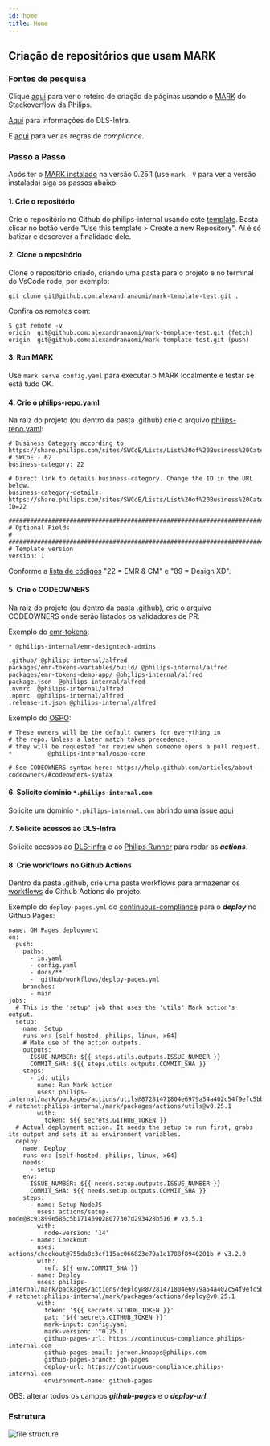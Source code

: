 ```yaml
---
id: home
title: Home
---
```


## Criação de repositórios que usam MARK

### Fontes de pesquisa

Clique [aqui](https://philips.stackenterprise.co/questions/2241?rq=1) para ver o roteiro de criação de páginas usando o [MARK](https://www.dls.philips.com/app/mark/) do Stackoverflow da Philips.

[Aqui](https://dls-infra.internal.philips/#dls-infra) para informações do DLS-Infra.

E [aqui](https://continuous-compliance.philips-internal.com/rules#rules) para ver as regras de *compliance*.

### Passo a Passo

Após ter o [MARK instalado](https://www.dls.philips.com/app/mark/setup-and-workflow/installation#nodejs-145) na versão 0.25.1 (use `mark -V` para ver a versão instalada) siga os passos abaixo:

#### 1. Crie o repositório 

Crie o repositório no Github do philips-internal usando este [template](https://github.com/philips-internal/mark-template). Basta clicar no botão verde "Use this template > Create a new Repository". Aí é só batizar e descrever a finalidade dele.

#### 2. Clone o repositório

Clone o repositório criado, criando uma pasta para o projeto e no terminal do VsCode rode, por exemplo:

```
git clone git@github.com:alexandranaomi/mark-template-test.git . 
```

Confira os remotes com:

```
$ git remote -v
origin  git@github.com:alexandranaomi/mark-template-test.git (fetch)
origin  git@github.com:alexandranaomi/mark-template-test.git (push)
```

#### 3. Run MARK

Use `mark serve config.yaml` para executar o MARK localmente e testar se está tudo OK.

#### 4. Crie o philips-repo.yaml

Na raiz do projeto (ou dentro da pasta .github) crie o arquivo [philips-repo.yaml](https://continuous-compliance.philips-internal.com/rules/89b2a779-0fab-423c-99b9-ed88d958f19d#description):

```
# Business Category according to https://share.philips.com/sites/SWCoE/Lists/List%20of%20Business%20Categories/AllItems.aspx
# SWCoE - 62
business-category: 22

# Direct link to details business-category. Change the ID in the URL below.
business-category-details: https://share.philips.com/sites/SWCoE/Lists/List%20of%20Business%20Categories/DispForm.aspx?ID=22

####################################################################################################################
# Optional Fields                                                                                                  #
####################################################################################################################
# Template version
version: 1
```

Conforme a [lista de códigos](https://share.philips.com/sites/SWCoE/Lists/List%20of%20Business%20Categories/AllItems.aspx?sortField=ID&isAscending=true&viewid=bf5cc3e1%2D6fe3%2D4c0c%2D8e94%2D8c04c26a40a2) "22 = EMR & CM" e "89 = Design XD".

#### 5. Crie o CODEOWNERS

Na raiz do projeto (ou dentro da pasta .github), crie o arquivo CODEOWNERS onde serão listados os validadores de PR. 

Exemplo do [emr-tokens](https://github.com/philips-internal/emr-tokens/blob/dev/.github/CODEOWNERS):

```
* @philips-internal/emr-designtech-admins

.github/ @philips-internal/alfred
packages/emr-tokens-variables/build/ @philips-internal/alfred
packages/emr-tokens-demo-app/ @philips-internal/alfred
package.json  @philips-internal/alfred
.nvmrc  @philips-internal/alfred
.npmrc  @philips-internal/alfred
.release-it.json @philips-internal/alfred
```

Exemplo do [OSPO](https://github.com/philips-internal/OSPO/blob/main/CODEOWNERS):

```
# These owners will be the default owners for everything in
# the repo. Unless a later match takes precedence,
# they will be requested for review when someone opens a pull request.
*          @philips-internal/ospo-core

# See CODEOWNERS syntax here: https://help.github.com/articles/about-codeowners/#codeowners-syntax
```

#### 6. Solicite domínio `*.philips-internal.com`

Solicite um domínio `*.philips-internal.com` abrindo uma issue [aqui](https://github.com/philips-internal/request-philips-internal-pages)

#### 7. Solicite acessos ao DLS-Infra

Solicite acessos ao [DLS-Infra](https://dls-infra.internal.philips/how-to/access#access) e ao [Philips Runner](https://dls-infra.internal.philips/how-to/request-philips-runners#request-philips-runner) para rodar as *__actions__*.

#### 8. Crie workflows no Github Actions

Dentro da pasta .github, crie uma pasta workflows para armazenar os [workflows](https://www.dls.philips.com/app/mark/setup-and-workflow/setting-up-github-actions#about-github-actions) do Github Actions do projeto.

Exemplo do `deploy-pages.yml` do [continuous-compliance](https://github.com/philips-internal/continuous-compliance/blob/main/.github/workflows/deploy-pages.yml) para o *__deploy__* no Github Pages:

```
name: GH Pages deployment
on:
  push:
    paths:
      - ia.yaml
      - config.yaml
      - docs/**
      - .github/workflows/deploy-pages.yml
    branches:
      - main
jobs:
  # This is the 'setup' job that uses the 'utils' Mark action's output.
  setup:
    name: Setup
    runs-on: [self-hosted, philips, linux, x64]
    # Make use of the action outputs.
    outputs:
      ISSUE_NUMBER: ${{ steps.utils.outputs.ISSUE_NUMBER }}
      COMMIT_SHA: ${{ steps.utils.outputs.COMMIT_SHA }}
    steps:
      - id: utils
        name: Run Mark action
        uses: philips-internal/mark/packages/actions/utils@87281471804e6979a54a402c54f9efc5bbd73288 # ratchet:philips-internal/mark/packages/actions/utils@v0.25.1
        with:
          token: ${{ secrets.GITHUB_TOKEN }}
  # Actual deployment action. It needs the setup to run first, grabs its output and sets it as environment variables.
  deploy:
    name: Deploy
    runs-on: [self-hosted, philips, linux, x64]
    needs:
      - setup
    env:
      ISSUE_NUMBER: ${{ needs.setup.outputs.ISSUE_NUMBER }}
      COMMIT_SHA: ${{ needs.setup.outputs.COMMIT_SHA }}
    steps:
      - name: Setup NodeJS
        uses: actions/setup-node@8c91899e586c5b171469028077307d293428b516 # v3.5.1
        with:
          node-version: '14'
      - name: Checkout
        uses: actions/checkout@755da8c3cf115ac066823e79a1e1788f8940201b # v3.2.0
        with:
          ref: ${{ env.COMMIT_SHA }}
      - name: Deploy
        uses: philips-internal/mark/packages/actions/deploy@87281471804e6979a54a402c54f9efc5bbd73288 # ratchet:philips-internal/mark/packages/actions/deploy@v0.25.1
        with:
          token: '${{ secrets.GITHUB_TOKEN }}'
          pat: '${{ secrets.GITHUB_TOKEN }}'
          mark-input: config.yaml
          mark-version: '^0.25.1'
          github-pages-url: https://continuous-compliance.philips-internal.com
          github-pages-email: jeroen.knoops@philips.com
          github-pages-branch: gh-pages
          deploy-url: https://continuous-compliance.philips-internal.com
          environment-name: github-pages
```
OBS: alterar todos os campos *__github-pages__* e o *__deploy-url__*.

### Estrutura

![file structure](./assets/file-structure.PNG)


